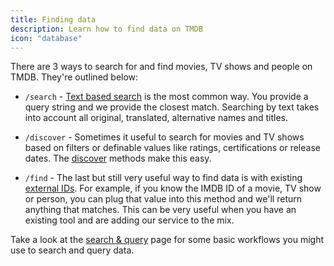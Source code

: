 ```yaml
---
title: Finding data
description: Learn how to find data on TMDB
icon: "database"
---
```



There are 3 ways to search for and find movies, TV shows and people on TMDB. They're outlined below:


- `/search` - [Text based search](https://emiloju.mintlify.app/api-reference/search/) is the most common way. You provide a query string and we provide the closest match. 
Searching by text takes into account all original, translated, alternative names and titles.

- `/discover` - Sometimes it useful to search for movies and TV shows based on filters or definable values like ratings, certifications or release dates. 
The [discover](https://emiloju.mintlify.app/api-reference/discover/) methods make this easy.

- `/find` - The last but still very useful way to find data is with existing [external IDs](https://emiloju.mintlify.app/api-reference/find/find-by-external-id). 
For example, if you know the IMDB ID of a movie, TV show or person, you can plug that value into this method and we'll return anything that matches. 
This can be very useful when you have an existing tool and are adding our service to the mix. 

Take a look at the [search & query](/documentation/search) page for some basic workflows you might use to search and query data.